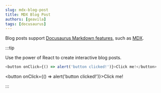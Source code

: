 ```yaml
---
slug: mdx-blog-post
title: MDX Blog Post
authors: [geavila]
tags: [docusaurus]
---
```


Blog posts support [Docusaurus Markdown features](https://docusaurus.io/docs/markdown-features), such as [MDX](https://mdxjs.com/).

:::tip

Use the power of React to create interactive blog posts.

```js
<button onClick={() => alert('button clicked!')}>Click me!</button> 
```

<button onClick={() => alert('button clicked!')}>Click me!</button>

:::
